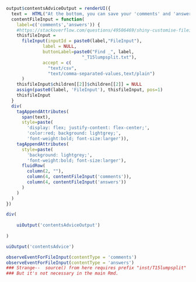 ```r
output$contentsAdviceOutput = renderUI({
  text =  HTML("At the bottom, you can save your 'comments' and 'answers'. To resume in a new session, you can reload your saved content from your Downloads folder. Click here to locate them. (Only empty strings will be replaced.)")
  contentFileInput = function(
    label=c('comments','answers')) {
    #https://stackoverflow.com/questions/49506469/shiny-customise-fileinput?rq=1
    thisfileInput =
      fileInput(inputId = paste0(label,"FileInput"), 
              label = NULL,
              buttonLabel=paste0("Find _", label,
                             "_T15lumpsplit.txt"),
              accept = c(
                "text/csv",
                "text/comma-separated-values,text/plain")
      )
    thisfileInput$children[[2]]$children[[2]] = NULL
    assign(paste0(label, 'FileInput'), thisfileInput, pos=1)
    thisfileInput
  }
  div(
    tagAppendAttributes(
      span(text),
      style=paste(
        'display: flex; justify-content: flex-center;',
        'color:red; background: lightgrey;',
        'font-weight:bold; font-size:larger')),
    tagAppendAttributes(
      style=paste(
        'background: lightgrey;',
        'font-weight:bold; font-size:larger'),
      fluidRow(
        column(2, ""),
        column(4, contentFileInput('comments')),
        column(4, contentFileInput('answers'))
      )
    )
  )
})

div(
  
    uiOutput('contentsAdviceOutput')
    
)
```

```r
uiOutput('contentsAdvice')
```

```r
observeEventForFileInput(contentType = 'comments')
observeEventForFileInput(contentType = 'answers')
### Strange--  source() from here requires prefix "inst/T15lumpsplit"
### But it's not necessary in the main Rmd.
```


